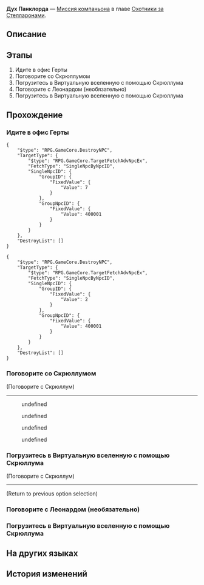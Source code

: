 {{Дополнить|Диалоги.}}
{{Миссия Инфобокс
|id              = 2000702
|Название        = 
|Изображение     = Миссия Освоения Дух Панклорда.png
|Тип             = Миссия компаньона
|События         = 
|Глава           = Охотники за Стелларонами
|Условия         = Завершена [[Миссия компаньона]] ''[[Дух Панклорда]]''
|Персонажи       = Первопроходец; Скрюллум
|СтартЛокация    = Офис Герты
|Мир             = Космическая станция «Герта»
|Локации         = Офис Герты
|Предыдущая      = 
|Следующая       = Изолированная зона
|Награды         = Опыт Освоения*600; Звёздный нефрит*100; Путеводитель путешественника*5; Очищенный эфир*5; Кредиты*100 000
}}
'''Дух Панклорда''' — [[Миссия компаньона]] в главе [[Охотники за Стелларонами]].

==Описание==
{{Описание|<!--официальное описание из Перекрёстка судеб-->}}

==Этапы==
# Идите в офис Герты
# Поговорите со Скрюллумом
# Погрузитесь в Виртуальную вселенную с помощью Скрюллума
# Поговорите с Леонардом (необязательно)
# Погрузитесь в Виртуальную вселенную с помощью Скрюллума

==Прохождение==
{{Дополнить}}


===Идите в офис Герты===
{{Описание миссии|локация=Офис Герты|Путь проникновения Серебряного Волка в конечном итоге приводит к офису Герты. Поразмыслив немного, вы с Леонардом решаете сообщить эту плохую новость самой Герте.}}
{{Диалог Начало}}
:{{tx}}
<pre>{
	"$type": "RPG.GameCore.DestroyNPC",
	"TargetType": {
		"$type": "RPG.GameCore.TargetFetchAdvNpcEx",
		"FetchType": "SingleNpcByNpcID",
		"SingleNpcID": {
			"GroupID": {
				"FixedValue": {
					"Value": 7
				}
			},
			"GroupNpcID": {
				"FixedValue": {
					"Value": 400001
				}
			}
		}
	},
	"DestroyList": []
}</pre>
<pre>{
	"$type": "RPG.GameCore.DestroyNPC",
	"TargetType": {
		"$type": "RPG.GameCore.TargetFetchAdvNpcEx",
		"FetchType": "SingleNpcByNpcID",
		"SingleNpcID": {
			"GroupID": {
				"FixedValue": {
					"Value": 2
				}
			},
			"GroupNpcID": {
				"FixedValue": {
					"Value": 400001
				}
			}
		}
	},
	"DestroyList": []
}</pre>
{{Диалог Конец}}

===Поговорите со Скрюллумом===
{{Описание миссии|локация=Офис Герты|Путь проникновения Серебряного Волка в конечном итоге приводит к офису Герты. Поразмыслив немного, вы с Леонардом решаете сообщить эту плохую новость самой Герте.<br />Однако в тот момент, когда вы вошли в офис, вас ждал сюрприз...}}
{{Диалог Начало}}

;(Поговорите с Скрюллум)
----
<!--Unknown TalkSentence: 200071901-->
:{{Диалог|Стрелка}} undefined
:{{Диалог|Стрелка}} undefined
:{{Диалог|Стрелка}} undefined
:{{Диалог|Стрелка}} undefined
{{Диалог Конец}}

===Погрузитесь в Виртуальную вселенную с помощью Скрюллума===
{{Описание миссии|локация=Офис Герты|Надо же, Скрюллум приехал, чтобы свернуть работу над Виртуальной вселенной. К счастью, этот механический джентльмен широких взглядов, и он будет рад помочь вам в расследовании, прежде чем отключит систему.}}
{{Диалог Начало}}


;(Поговорите с Скрюллум)
----
<!--Unknown TalkSentence: 200072001-->
;(Return to previous option selection)
{{Диалог Конец}}

===Поговорите с Леонардом (необязательно)===
{{Диалог Начало}}

{{Диалог Конец}}

===Погрузитесь в Виртуальную вселенную с помощью Скрюллума===
{{Диалог Начало}}
{{Диалог Конец}}

==На других языках==
{{На других языках
|en   = Punklorde Mentality
|zhs  = 朋克洛德精神
|zht  = 龐克洛德精神
|ja   = パンクロード精神
|ko   = 펑크 로드 스피릿
|es   = Mentalidad de Punklorde
|fr   = Mentalité punklordienne
|ru   = Дух Панклорда
|th   = Punklorde Mentality
|vi   = Tinh Thần Punklorde
|de   = Mental Punklorde
|id   = Punklorde Mentality
|pt   = Mentalidade de Punklorde
}}

==История изменений==
{{История изменений|2.7}}
